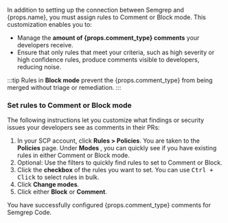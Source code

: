 <span>In addition to setting up the connection between Semgrep and {props.name}, you must assign rules to Comment or Block mode. This customization enables you to:</span>

- <span>Manage the <strong>amount of {props.comment_type} comments</strong> your developers receive.</span>
- Ensure that only rules that meet your criteria, such as high severity or high confidence rules, produce comments visible to developers, reducing noise.

:::tip
<span>Rules in <strong>Block mode</strong> prevent the {props.comment_type} from being merged without triage or remediation.</span>
:::

### Set rules to Comment or Block mode

The following instructions let you customize what findings or security issues your developers see as comments in their PRs:

1. In your SCP account, click **Rules > Policies**. You are taken to the **Policies** page. Under **Modes <i class="fa-solid fa-gear"></i>**, you can quickly see if you have existing rules in either Comment or Block mode.
1. Optional: Use the filters to quickly find rules to set to Comment or Block.
1. Click the **<i class="fa-solid fa-square-check"></i> checkbox** of the rules you want to set. You can use <kbd>Ctrl + Click</kbd> to select rules in bulk.
1. Click **Change modes**.
2. Click either **Block** or **Comment**.

<span>You have successfully configured {props.comment_type} comments for Semgrep Code.</span>
<br />
<br />
